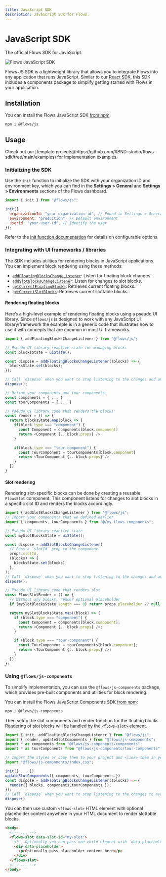 ```yaml
---
title: JavaScript SDK
description: JavaScript SDK for Flows.
---
```


# JavaScript SDK

The official Flows SDK for JavaScript.

![Flows JavaScript SDK](/sdk/javascript.png)

Flows JS SDK is a lightweight library that allows you to integrate Flows into any application that runs JavaScript. Similar to our [React SDK](/sdk/react), this SDK includes a components package to simplify getting started with Flows in your application.

## Installation

You can install the Flows JavaScript SDK [from npm](https://www.npmjs.com/package/@flows/js):

```sh npm2yarn
npm i @flows/js
```

## Usage

<BetterCallout>
  Check out our [template projects](https://github.com/RBND-studio/flows-sdk/tree/main/examples) for
  implementation examples.
</BetterCallout>

### Initializing the SDK

Use the `init` function to initialize the SDK with your organization ID and environment key, which you can find in the **Settings > General** and **Settings > Environments** sections of the Flows dashboard.

```js filename="main.js"
import { init } from "@flows/js";

init({
  organizationId: "your-organization-id", // Found in Settings > General
  environment: "production", // Default environment
  userId: "your-user-id", // Identify the user
});
```

Refer to the [init function documentation](./reference.mdx#init) for details on configurable options.

### Integrating with UI frameworks / libraries

The SDK includes utilities for rendering blocks in JavaScript applications. You can implement block rendering using these methods:

- [`addFloatingBlocksChangeListener`](./reference.mdx#addfloatingblockschangelistener): Listen for floating block changes.
- [`addSlotBlocksChangeListener`](./reference.mdx#addslotblockschangelistener): Listen for changes to slot blocks.
- [`getCurrentFloatingBlocks`](./reference.mdx#getcurrentfloatingblocks): Retrieves current floating blocks.
- [`getCurrentSlotBlocks`](./reference.mdx#getcurrentslotblocks): Retrieves current slottable blocks.

#### Rendering floating blocks

Here’s a high-level example of rendering floating blocks using a pseudo UI library. Since `@flows/js` is designed to work with any JavaScript UI library/framework the example is in a generic code that illustrates how to use it with concepts that are common in most UI frameworks.

```js filename="main.js"
import { addFloatingBlocksChangeListener } from "@flows/js";

// Pseudo UI library reactive state for managing blocks
const blocksState = uiState();

const dispose = addFloatingBlocksChangeListener((blocks) => {
  blocksState.set(blocks);
});

// Call `dispose` when you want to stop listening to the changes and avoid memory leaks
dispose();

// Define your components and tour components
const components = { ... }
const tourComponents = { ... }

// Pseudo UI library code that renders the blocks
const render = () => {
  return blocksState.map(block => {
    if(block.type === "component") {
      const Component = components[block.component]
      return <Component {...block.props} />
    }

    if(block.type === "tour-component") {
      const TourComponent = tourComponents[block.component]
      return <TourComponent {...block.props} />
    }
  })
}
```

#### Slot rendering

Rendering slot-specific blocks can be done by creating a reusable `FlowsSlot` component. This component listens for changes to slot blocks in a specific slot ID and renders the blocks accordingly.

```js filename="flows-slot.js"
import { addSlotBlocksChangeListener } from "@flows/js";
// Import your components that we defined earlier
import { components, tourComponents } from "@/my-flows-components";

// Pseudo UI library reactive state
const mySlotBlocksState = uiState();

const dispose = addSlotBlocksChangeListener(
  // Pass a `slotId` prop to the component
  props.slotId,
  (blocks) => {
    blocksState.set(blocks);
  },
);
// Call `dispose` when you want to stop listening to the changes and avoid memory leaks
dispose();

// Pseudo UI library code that renders slot
const FlowsSlotRender = () => {
  // Without any blocks, render optional placeholder
  if (mySlotBlocksState.length === 0) return props.placeholder ?? null;

  return mySlotBlocksState.map((block) => {
    if (block.type === "component") {
      const Component = components[block.component];
      return <Component {...block.props} />;
    }

    if (block.type === "tour-component") {
      const TourComponent = tourComponents[block.component];
      return <TourComponent {...block.props} />;
    }
  });
};
```

### Using `@flows/js-components`

To simplify implementation, you can use the `@flows/js-components` package, which provides pre-built components and utilities for block rendering.

You can install the Flows JavaScript Components SDK [from npm](https://www.npmjs.com/package/@flows/js-components):

```sh npm2yarn
npm i @flows/js-components
```

Then setup the slot components and render function for the floating blocks. Rendering of slot blocks will be handled by the [`<flows-slot>`](#flows-slot) element.

```js filename="main.js"
import { init, addFloatingBlocksChangeListener } from "@flows/js";
import { render, updateSlotComponents } from "@flows/js-components";
import * as components from "@flows/js-components/components";
import * as tourComponents from "@flows/js-components/tour-components";

// Import the styles or copy them to your project and <link> them in your HTML
import "@flows/js-components/index.css";

init({ ... })
updateSlotComponents({ components, tourComponents })
const dispose = addFloatingBlocksChangeListener((blocks) => {
  render({ blocks, components,tourComponents });
});
// Call `dispose` when you want to stop listening to the changes to avoid memory leaks
dispose()
```

You can then use custom `<flows-slot>` HTML element with optional placeholder content anywhere in your HTML document to render slottable blocks.

```html filename="page.html"
<body>
  <!-- ... -->
  <flows-slot data-slot-id="my-slot">
    <!-- Optionally you can pass one child element with `data-placeholder` attribute -->
    <div data-placeholder>
      <p>Optionally pass placeholder content here</p>
    </div>
  </flows-slot>
  <!-- ... -->
</body>
```

